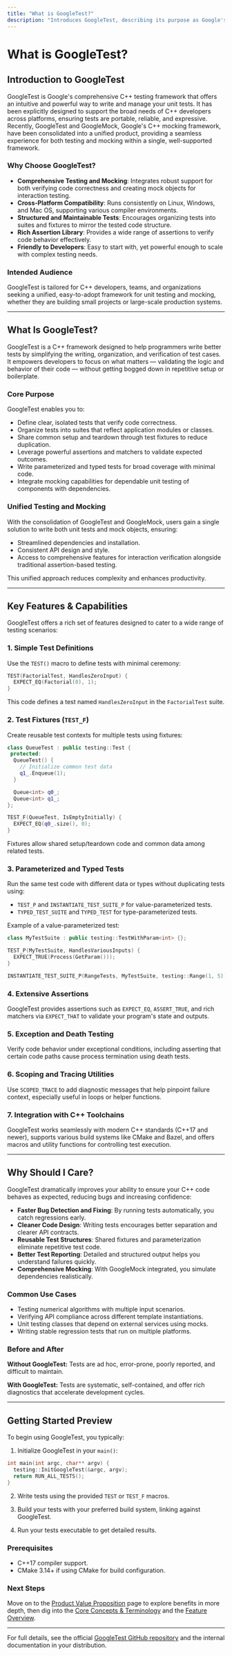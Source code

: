 ```yaml
---
title: "What is GoogleTest?"
description: "Introduces GoogleTest, describing its purpose as Google's C++ unit testing framework. Highlights the consolidation of GoogleTest and GoogleMock into a unified product, cementing its role as a comprehensive solution for C++ testing and mocking needs."
---
```


# What is GoogleTest?

## Introduction to GoogleTest

GoogleTest is Google's comprehensive C++ testing framework that offers an intuitive and powerful way to write and manage your unit tests. It has been explicitly designed to support the broad needs of C++ developers across platforms, ensuring tests are portable, reliable, and expressive. Recently, GoogleTest and GoogleMock, Google's C++ mocking framework, have been consolidated into a unified product, providing a seamless experience for both testing and mocking within a single, well-supported framework.

### Why Choose GoogleTest?

- **Comprehensive Testing and Mocking**: Integrates robust support for both verifying code correctness and creating mock objects for interaction testing.
- **Cross-Platform Compatibility**: Runs consistently on Linux, Windows, and Mac OS, supporting various compiler environments.
- **Structured and Maintainable Tests**: Encourages organizing tests into suites and fixtures to mirror the tested code structure.
- **Rich Assertion Library**: Provides a wide range of assertions to verify code behavior effectively.
- **Friendly to Developers**: Easy to start with, yet powerful enough to scale with complex testing needs.

### Intended Audience

GoogleTest is tailored for C++ developers, teams, and organizations seeking a unified, easy-to-adopt framework for unit testing and mocking, whether they are building small projects or large-scale production systems.

---

## What Is GoogleTest?

GoogleTest is a C++ framework designed to help programmers write better tests by simplifying the writing, organization, and verification of test cases. It empowers developers to focus on what matters — validating the logic and behavior of their code — without getting bogged down in repetitive setup or boilerplate.

### Core Purpose

GoogleTest enables you to:

- Define clear, isolated tests that verify code correctness.
- Organize tests into suites that reflect application modules or classes.
- Share common setup and teardown through test fixtures to reduce duplication.
- Leverage powerful assertions and matchers to validate expected outcomes.
- Write parameterized and typed tests for broad coverage with minimal code.
- Integrate mocking capabilities for dependable unit testing of components with dependencies.

### Unified Testing and Mocking

With the consolidation of GoogleTest and GoogleMock, users gain a single solution to write both unit tests and mock objects, ensuring:

- Streamlined dependencies and installation.
- Consistent API design and style.
- Access to comprehensive features for interaction verification alongside traditional assertion-based testing.

This unified approach reduces complexity and enhances productivity.

---

## Key Features & Capabilities

GoogleTest offers a rich set of features designed to cater to a wide range of testing scenarios:

### 1. Simple Test Definitions

Use the `TEST()` macro to define tests with minimal ceremony:

```cpp
TEST(FactorialTest, HandlesZeroInput) {
  EXPECT_EQ(Factorial(0), 1);
}
```

This code defines a test named `HandlesZeroInput` in the `FactorialTest` suite.

### 2. Test Fixtures (`TEST_F`)

Create reusable test contexts for multiple tests using fixtures:

```cpp
class QueueTest : public testing::Test {
 protected:
  QueueTest() {
    // Initialize common test data
    q1_.Enqueue(1);
  }

  Queue<int> q0_;
  Queue<int> q1_;
};

TEST_F(QueueTest, IsEmptyInitially) {
  EXPECT_EQ(q0_.size(), 0);
}
```

Fixtures allow shared setup/teardown code and common data among related tests.

### 3. Parameterized and Typed Tests

Run the same test code with different data or types without duplicating tests using:

- `TEST_P` and `INSTANTIATE_TEST_SUITE_P` for value-parameterized tests.
- `TYPED_TEST_SUITE` and `TYPED_TEST` for type-parameterized tests.

Example of a value-parameterized test:

```cpp
class MyTestSuite : public testing::TestWithParam<int> {};

TEST_P(MyTestSuite, HandlesVariousInputs) {
  EXPECT_TRUE(Process(GetParam()));
}

INSTANTIATE_TEST_SUITE_P(RangeTests, MyTestSuite, testing::Range(1, 5));
```

### 4. Extensive Assertions

GoogleTest provides assertions such as `EXPECT_EQ`, `ASSERT_TRUE`, and rich matchers via `EXPECT_THAT` to validate your program's state and outputs.

### 5. Exception and Death Testing

Verify code behavior under exceptional conditions, including asserting that certain code paths cause process termination using death tests.

### 6. Scoping and Tracing Utilities

Use `SCOPED_TRACE` to add diagnostic messages that help pinpoint failure context, especially useful in loops or helper functions.

### 7. Integration with C++ Toolchains

GoogleTest works seamlessly with modern C++ standards (C++17 and newer), supports various build systems like CMake and Bazel, and offers macros and utility functions for controlling test execution.

---

## Why Should I Care?

GoogleTest dramatically improves your ability to ensure your C++ code behaves as expected, reducing bugs and increasing confidence:

- **Faster Bug Detection and Fixing**: By running tests automatically, you catch regressions early.
- **Cleaner Code Design**: Writing tests encourages better separation and clearer API contracts.
- **Reusable Test Structures**: Shared fixtures and parameterization eliminate repetitive test code.
- **Better Test Reporting**: Detailed and structured output helps you understand failures quickly.
- **Comprehensive Mocking**: With GoogleMock integrated, you simulate dependencies realistically.

### Common Use Cases

- Testing numerical algorithms with multiple input scenarios.
- Verifying API compliance across different template instantiations.
- Unit testing classes that depend on external services using mocks.
- Writing stable regression tests that run on multiple platforms.

### Before and After

**Without GoogleTest:** Tests are ad hoc, error-prone, poorly reported, and difficult to maintain.

**With GoogleTest:** Tests are systematic, self-contained, and offer rich diagnostics that accelerate development cycles.

---

## Getting Started Preview

To begin using GoogleTest, you typically:

1. Initialize GoogleTest in your `main()`:

```cpp
int main(int argc, char** argv) {
  testing::InitGoogleTest(&argc, argv);
  return RUN_ALL_TESTS();
}
```

2. Write tests using the provided `TEST` or `TEST_F` macros.

3. Build your tests with your preferred build system, linking against GoogleTest.

4. Run your tests executable to get detailed results.

### Prerequisites

- C++17 compiler support.
- CMake 3.14+ if using CMake for build configuration.

### Next Steps

Move on to the [Product Value Proposition](/overview/introduction-value/value-proposition) page to explore benefits in more depth, then dig into the [Core Concepts & Terminology](/overview/concepts-architecture/core-concepts-terminology) and the [Feature Overview](/overview/concepts-architecture/feature-overview).

---

For full details, see the official [GoogleTest GitHub repository](https://github.com/google/googletest) and the internal documentation in your distribution.


